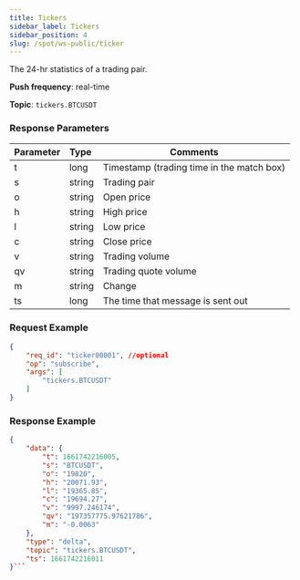 ```yaml
---
title: Tickers
sidebar_label: Tickers
sidebar_position: 4
slug: /spot/ws-public/ticker
---
```


<p>The 24-hr statistics of a trading pair.</p>
<p><b>Push frequency</b>: real-time</p>
<p><b>Topic</b>: <code>tickers.BTCUSDT</code></p>

### Response Parameters
| Parameter | Type | Comments|
|:----- |:-----|----- |
|t | long | Timestamp (trading time in the match box) |
|s | string | Trading pair |
|o | string | Open price |
|h | string | High price |
|l | string | Low price |
|c | string | Close price |
|v | string | Trading volume |
|qv | string | Trading quote volume |
|m | string | Change |
| ts | long | The time that message is sent out |

### Request Example

```json
{
    "req_id": "ticker00001", //optional
    "op": "subscribe",
    "args": [
        "tickers.BTCUSDT"
    ]
}
```

### Response Example

```json
{
    "data": {
        "t": 1661742216005,
        "s": "BTCUSDT",
        "o": "19820",
        "h": "20071.93",
        "l": "19365.85",
        "c": "19694.27",
        "v": "9997.246174",
        "qv": "197357775.97621786",
        "m": "-0.0063"
    },
    "type": "delta",
    "topic": "tickers.BTCUSDT",
    "ts": 1661742216011
}```
